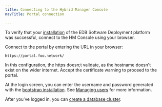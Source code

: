 ```yaml
---
title: Connecting to the Hybrid Manager Console
navTitle: Portal connection

---
```


To verify that your [installation](installing.mdx) of the EDB Software Deployment platform was successful, connect to the HM Console using your browser. 

Connect to the portal by entering the URL in your browser:

```shell
https://portal.foo.network/
```

In this configuration, the https doesn;t validate, as the hostname doesn't exist on the wider internet. Accept the certificate warning to proceed to the portal.

At the login screen, you can enter the username and password generated with the [bootstrap installation](installing.mdx#obtain-the-bootstrap-kit). See [Managing users](/edb-postgres-ai/hybrid-manager/using_hybrid_manager/managing_users/) for more information.

After you've logged in, you can [create a database cluster](../../using_hybrid_manager/cluster_management/create-clusters/).
